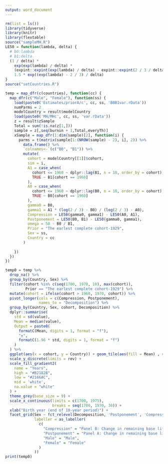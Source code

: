 ```yaml
---
output: word_document
---
```




```r
rm(list = ls())
library(tidyverse)
library(knitr)
library(flextable)
source("sampleMH.R")
LE50 = function(lambda, delta) {
  # b0:lambda
  # b1:delta
  (1 / delta) *
    exp(exp(lambda) / delta) *
    (expint::expint(exp(lambda) / delta) - expint::expint(2 / 3 / delta)) +
    1.5 * exp((exp(lambda) - 2 / 3) / delta)
}
source("setCountries.R")

temp = map_dfr(c(countries), function(cc) {
  map_dfr(c("Male", "Female"), function(ss) {
    load(paste0('Estimates/priorA/c', cc, ss, 'B0B1var.rData'))
    numParms = 2
    modelCountry = result$modelCountry
    load(paste0('MH/MHc', cc, ss, 'var.rData'))
    z = result$zSample
    Total = sum(!is.na(z[1,]))
    sample = z[,seq(burnin + 1,Total,everyTh)]
    xSample = map_dfr(1:dim(sample)[2], function(i) {
      parms = t(matrix(sample[1:(NROW(sample) - 2), i], 2)) %>%
        data.frame() %>%
        `colnames<-`(c("B0", "B1")) %>%
        mutate(
          cohort = modelCountry[[1]]$cohort,
          sim = i,
          A1 = case_when(
            cohort <= 1960 ~ dplyr::lag(B1, n = 10, order_by = cohort),
            TRUE ~ B1[cohort == 1960]
          ),
          A0 = case_when(
            cohort <= 1960 ~ dplyr::lag(B0, n = 10, order_by = cohort),
            TRUE ~ B0[cohort == 1960]
          ),
          gamma0 = B0,
          gamma1 = A1 * (log(2 / 3) - B0) / (log(2 / 3) - A0),
          Compression = LE50(gamma0, gamma1) - LE50(A0, A1),
          Postponement = LE50(B0, B1) - LE50(gamma0, gamma1),
          omega = 50 - B0 / B1,
          Prior = "The earlest complete cohort-1929",
          Sex = ss,
          Country = cc
        )
      
    })
  })
})
```

```r
temp0 = temp %>%
  drop_na() %>%
  group_by(Country, Sex) %>%
  filter(cohort %in% c(seq(1700, 1970, 10), max(cohort)),
         Prior == "The earlest complete cohort-1929") %>%
  mutate(cohort = ifelse(cohort > 1960, 1970, cohort)) %>%
  pivot_longer(cols = c(Compression, Postponement),
               names_to = "Decomposition") %>%
  group_by(Country, Sex, cohort, Decomposition) %>%
  dplyr::summarise(
    std = sd(value),
    Mean = median(value),
    Output = paste0(
      formatC(Mean, digits = 1, format = "f"),
      "±",
      formatC(1.96 * std, digits = 1, format = "f")
    )
  ) %>%
  ggplot(aes(x = cohort, y = Country)) + geom_tile(aes(fill = Mean) , colour = "white") +
  scale_y_discrete(limits = rev) +
  scale_fill_gradient2(
    name = "Years",
    high = "#B2182B",
    low = "#2166AC",
    mid = 'white',
    na.value = "white"
  ) +
  theme_grey(base_size = 9) +
  scale_x_continuous(limits = c(1700, 1975),
                     breaks = seq(1700, 1970, 30)) +
  xlab("Birth year (end of 10-year period)") +
  facet_grid(Sex ~ fct_relevel(Decomposition, 'Postponement', 'Compression'),
             labeller = as_labeller(
               c(
                 "Compression" = "Panel B: Change in remaining base life expectancy at age 50 due to mortality compression",
                 "Postponement" = "Panel A: Change in remaining base life expectancy at age 50 due to mortality postponement",
                 "Male" = "Male",
                 "Female" = "Female"
               )
             ))
print(temp0)
```



